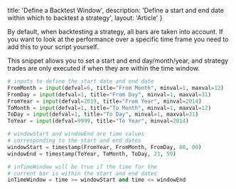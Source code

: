   title: 'Define a Backtest Window',
  description: 'Define a start and end date within which to backtest a strategy',
  layout: 'Article'
}

By default, when backtesting a strategy, all bars are taken into account.
If you want to look at the performance over a specific time frame you need to
add this to your script yourself.

This snippet allows you to set a start and end day/month/year, and strategy trades
are only executed if when they are within the time window.

```python
# inputs to define the start date and end date
FromMonth = input(defval=6, title="From Month", minval=1, maxval=12)
FromDay = input(defval=1, title="From Day", minval=1, maxval=31)
FromYear = input(defval=2019, title="From Year", minval=2014)
ToMonth = input(defval=1, title="To Month", minval=1, maxval=12)
ToDay = input(defval=1, title="To Day", minval=1, maxval=31)
ToYear = input(defval=9999, title="To Year", minval=2014)

# windowStart and windowEnd are time values
# corresponding to the start and end dates
windowStart = timestamp(FromYear, FromMonth, FromDay, 00, 00)
windowEnd = timestamp(ToYear, ToMonth, ToDay, 23, 59)

# inTimeWindow will be true if the time for the
# current bar is within the start and end dates
inTimeWindow = time >= windowStart and time <= windowEnd
```
